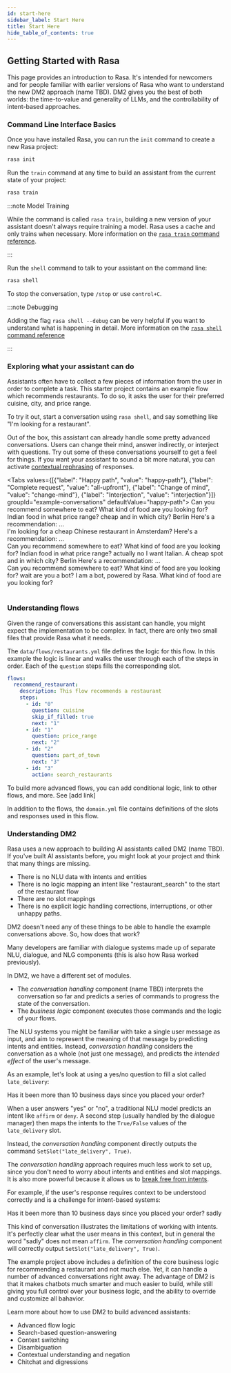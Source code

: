 ```yaml
---
id: start-here
sidebar_label: Start Here
title: Start Here
hide_table_of_contents: true
---
```



## Getting Started with Rasa

This page provides an introduction to Rasa. It's intended for newcomers and for people
familiar with earlier versions of Rasa who want to understand the new DM2 approach (name TBD). 
DM2 gives you the best of both worlds: the time-to-value and generality of LLMs, and the 
controllability of intent-based approaches. 

### Command Line Interface Basics

Once you have installed Rasa, you can run the `init` command to create a new Rasa project:

```bash
rasa init
```

Run the `train` command at any time to build an assistant from the current state of your project:

```bash
rasa train
```

:::note Model Training

While the command is called `rasa train`, building a new version of your assistant doesn't always
require training a model. Rasa uses a cache and only trains when necessary.
More information on the [`rasa train` command reference](./command-line-interface.mdx#rasa-train).

:::


Run the `shell` command to talk to your assistant on the command line:

```bash
rasa shell
```

To stop the conversation, type `/stop` or use `control+C`.


:::note Debugging

Adding the flag `rasa shell --debug` can be very helpful if you want to understand what is happening in detail.
More information on the [`rasa shell` command reference](./command-line-interface.mdx#rasa-shell)

:::


### Exploring what your assistant can do

Assistants often have to collect a few pieces of information from the user in order to complete a task.
This starter project contains an example flow which recommends restaurants. To do so, it asks the user
for their preferred cuisine, city, and price range.

To try it out, start a conversation using `rasa shell`, and say something like "I'm looking for a restaurant". 

Out of the box, this assistant can already handle some pretty advanced conversations. Users can change their mind,
answer indirectly, or interject with questions. Try out some of these conversations yourself to get a feel for things.
If you want your assistant to sound a bit more natural, you can activate [contextual rephrasing](./llms/llm-nlg.mdx) of responses.

<Tabs values={[{"label": "Happy path", "value": "happy-path"}, {"label": "Complete request", "value": "all-upfront"}, {"label": "Change of mind", "value": "change-mind"}, {"label": "Interjection", "value": "interjection"}]}  groupId="example-conversations" defaultValue="happy-path">
  <TabItem value="happy-path">
    <Chat caption="happy path">
    <ChatUserText>Can you recommend somewhere to eat?</ChatUserText>
    <ChatBotText>What kind of food are you looking for?</ChatBotText>
    <ChatUserText>Indian food</ChatUserText>
    <ChatBotText>in what price range?</ChatBotText>
    <ChatUserText>cheap</ChatUserText>
    <ChatBotText>and in which city?</ChatBotText>
    <ChatUserText>Berlin</ChatUserText>
    <ChatBotText>Here's a recommendation: ...</ChatBotText>    
    </Chat>
  </TabItem>
  <TabItem value="all-upfront">
    <Chat caption="All info given">
    <ChatUserText>I'm looking for a cheap Chinese restaurant in Amsterdam?</ChatUserText>
    <ChatBotText>Here's a recommendation: ...</ChatBotText>
    </Chat>
  </TabItem>  
  <TabItem value="change-mind">
    <Chat caption="user changes their mind">
    <ChatUserText>Can you recommend somewhere to eat?</ChatUserText>
    <ChatBotText>What kind of food are you looking for?</ChatBotText>
    <ChatUserText>Indian food</ChatUserText>
    <ChatBotText>in what price range?</ChatBotText>
    <ChatUserText>actually no I want Italian. A cheap spot</ChatUserText>
    <ChatBotText>and in which city?</ChatBotText>
    <ChatUserText>Berlin</ChatUserText>
    <ChatBotText>Here's a recommendation: ...</ChatBotText>    
    </Chat>
  </TabItem>
  <TabItem value="interjection">
    <Chat caption="user changes their mind">
    <ChatUserText>Can you recommend somewhere to eat?</ChatUserText>
    <ChatBotText>What kind of food are you looking for?</ChatBotText>
    <ChatUserText>wait are you a bot?</ChatUserText>
    <ChatBotText>I am a bot, powered by Rasa.</ChatBotText>
    <ChatBotText>What kind of food are you looking for?</ChatBotText>    
    </Chat>
  </TabItem>  
</Tabs>


### Understanding flows

Given the range of conversations this assistant can handle, you might expect the implementation to be complex.
In fact, there are only two small files that provide Rasa what it needs. 

The `data/flows/restaurants.yml` file defines the logic for this flow. In this example the logic is linear
and walks the user through each of the steps in order. Each of the `question` steps fills the corresponding slot.

```yaml
flows:
  recommend_restaurant:
    description: This flow recommends a restaurant
    steps:
      - id: "0"
        question: cuisine
        skip_if_filled: true
        next: "1"
      - id: "1"
        question: price_range
        next: "2"
      - id: "2"
        question: part_of_town
        next: "3"
      - id: "3"
        action: search_restaurants
```

To build more advanced flows, you can add conditional logic, link to other flows, and more. See [add link]

In addition to the flows, the `domain.yml` file contains definitions of the slots and responses used in this flow. 

### Understanding DM2

Rasa uses a new approach to building AI assistants called DM2 (name TBD). 
If you've built AI assistants before, you might look at your project and think that many things are missing.

* There is no NLU data with intents and entities
* There is no logic mapping an intent like "restaurant_search" to the start of the restaurant flow
* There are no slot mappings
* There is no explicit logic handling corrections, interruptions, or other unhappy paths.

DM2 doesn't need any of these things to be able to handle the example conversations above. So, how does that work?

Many developers are familiar with dialogue systems made up of separate NLU, dialogue, and NLG components
(this is also how Rasa worked previously).

In DM2, we have a different set of modules. 

* The *conversation handling* component (name TBD) interprets the conversation so far and predicts 
a series of commands to progress the state of the conversation.
* The *business logic* component executes those commands and the logic of your flows. 

The NLU systems you might be familiar with take a single user message as input, and aim to represent
the meaning of that message by predicting intents and entities. 
Instead, *conversation handling* considers the conversation as a whole (not just one message),
and predicts the *intended effect* of the user's message. 

As an example, let's look at using a yes/no question to fill a slot called `late_delivery`:

<Chat caption="yes/no question">
<ChatBotText>Has it been more than 10 business days since you placed your order?</ChatBotText>
</Chat>


When a user answers "yes" or "no", a traditional NLU model predicts an intent like `affirm` or `deny`.
A second step (usually handled by the dialogue manager) then maps the intents to
the `True/False` values of the `late_delivery` slot. 

Instead, the *conversation handling* component directly outputs the command `SetSlot("late_delivery", True)`.

The *conversation handling* approach requires much less work to set up, since you don't need to worry about
intents and entities and slot mappings. It is also more powerful because it allows us to 
[break free from intents](https://rasa.com/blog/its-about-time-we-get-rid-of-intents/).

For example, if the user's response requires context to be understood correctly and is a challenge for 
intent-based systems:

<Chat caption="pragmatic understanding">
<ChatBotText>Has it been more than 10 business days since you placed your order?</ChatBotText>
<ChatUserText>sadly</ChatUserText>
</Chat>

This kind of conversation illustrates the limitations of working with intents. It's perfectly clear 
what the user means in this context, but in general the word "sadly" does not mean `affirm`.
The *conversation handling* component will correctly output `SetSlot("late_delivery", True)`.

The example project above includes a definition of the core business logic for recommending a restaurant
and not much else. Yet, it can handle a number of advanced conversations right away. 
The advantage of DM2 is that it makes chatbots much smarter and much easier to build, while still giving
you full control over your business logic, and the ability to override and customize all bahavior.

Learn more about how to use DM2 to build advanced assistants:

* Advanced flow logic
* Search-based question-answering
* Context switching
* Disambiguation
* Contextual understanding and negation
* Chitchat and digressions

